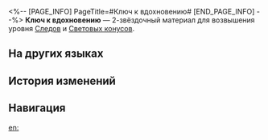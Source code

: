 <%-- [PAGE_INFO]
PageTitle=#Ключ к вдохновению#
[END_PAGE_INFO] --%>
{{Предмет Инфобокс
|id          = 110131
|Изображение = Предмет Ключ к вдохновению.png
|Тип         = Материал Следов
|Тип2        = Материал возвышения Светового конуса
|Инвентарь   = Материалы улучшения
|Редкость    = 2
|Эффект      = 
|Описание    = Мифический ключ, которым владеют медитирующие учёные. Можно использовать для незначительного повышения уровня Следов персонажей {{Цвет|Выделенный|Эрудиции}}.
|Источник1   = [[Чашелист (багровый): Бутон Эрудиции (undefined)]]
|Источник2   = [[Неугасаемый пепел]]
|Источник3   = [[Универсальная машина для синтеза: Обмен материалов]]
}}
{{Описание|Помогает раскрыть вдохновение, спрятанное глубоко в сознании.<br />Чтобы завладеть ключом, нужно ухватиться за сияющие угольки, указывающие на путь вперёд.<br /><br />''«Эврика!»''}}
'''Ключ к вдохновению''' — 2-звёздочный материал для возвышения уровня [[Следы|Следов]] и [[Световые конусы|Световых конусов]].

==На других языках==
{{На других языках
|en   = Key of Inspiration
|zhs  = 灵感之钥
|zht  = 靈感之鑰
|ja   = 着想のカギ
|ko   = 영감의 열쇠
|es   = Llave de la inspiración
|fr   = Clé de l'inspiration
|ru   = Ключ к вдохновению
|th   = Key of Inspiration
|vi   = Chìa Khóa Linh Cảm
|de   = Schlüssel der Inspiration
|id   = Key of Inspiration
|pt   = Chave da Inspiração
}}

==История изменений==
{{История изменений|3.5}}

==Навигация==
{{Материалы улучшения Навбокс}}

[[en:]]